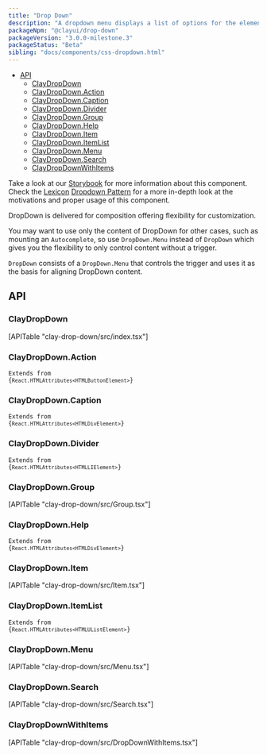 ```yaml
---
title: "Drop Down"
description: "A dropdown menu displays a list of options for the element that triggers it."
packageNpm: "@clayui/drop-down"
packageVersion: "3.0.0-milestone.3"
packageStatus: "Beta"
sibling: "docs/components/css-dropdown.html"
---
```



<div class="nav-toc-absolute">
<div class="nav-toc">

- [API](#api)
  - [ClayDropDown](#claydropdown)
  - [ClayDropDown.Action](#claydropdown.action)
  - [ClayDropDown.Caption](#claydropdown.caption)
  - [ClayDropDown.Divider](#claydropdown.divider)
  - [ClayDropDown.Group](#claydropdown.group)
  - [ClayDropDown.Help](#claydropdown.help)
  - [ClayDropDown.Item](#claydropdown.item)
  - [ClayDropDown.ItemList](#claydropdown.itemlist)
  - [ClayDropDown.Menu](#claydropdown.menu)
  - [ClayDropDown.Search](#claydropdown.search)
  - [ClayDropDownWithItems](#claydropdownwithitems)

</div>
</div>

<div class="clay-site-alert alert alert-warning">
    Take a look at our <a href="https://storybook-clayui.netlify.com/?path=/story/claydropdown--default">Storybook</a> for more information about this component.
</div>

<div class="clay-site-alert alert alert-info">
	Check the <a href="https://liferay.design/lexicon">Lexicon</a> <a href="https://liferay.design/lexicon/core-components/dropdowns/">Dropdown Pattern</a> for a more in-depth look at the motivations and proper usage of this component.
</div>

DropDown is delivered for composition offering flexibility for customization.

<DropDown />

You may want to use only the content of DropDown for other cases, such as mounting an `Autocomplete`, so use `DropDown.Menu` instead of `DropDown` which gives you the flexibility to only control content without a trigger.

<div class="clay-site-alert alert alert-warning">
	<code class="language-text">DropDown</code> consists of a <code class="language-text">DropDown.Menu</code> that controls the trigger and uses it as the basis for aligning DropDown content.
</div>

## API

### ClayDropDown

<div>
	[APITable "clay-drop-down/src/index.tsx"]
</div>

### ClayDropDown.Action

<code class="list-api-item-type">Extends from {`React.HTMLAttributes<HTMLButtonElement>`}</code>

### ClayDropDown.Caption

<code class="list-api-item-type">Extends from {`React.HTMLAttributes<HTMLDivElement>`}</code>

### ClayDropDown.Divider

<code class="list-api-item-type">Extends from {`React.HTMLAttributes<HTMLLIElement>`}</code>

### ClayDropDown.Group

<div>
	[APITable "clay-drop-down/src/Group.tsx"]
</div>

### ClayDropDown.Help

<code class="list-api-item-type">Extends from {`React.HTMLAttributes<HTMLDivElement>`}</code>

### ClayDropDown.Item

<div>
	[APITable "clay-drop-down/src/Item.tsx"]
</div>

### ClayDropDown.ItemList

<code class="list-api-item-type">Extends from {`React.HTMLAttributes<HTMLUListElement>`}</code>

### ClayDropDown.Menu

<div>
	[APITable "clay-drop-down/src/Menu.tsx"]
</div>

### ClayDropDown.Search

<div>
	[APITable "clay-drop-down/src/Search.tsx"]
</div>

### ClayDropDownWithItems

<div>
	[APITable "clay-drop-down/src/DropDownWithItems.tsx"]
</div>
